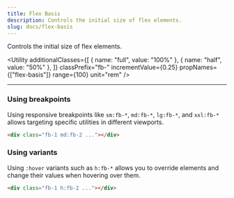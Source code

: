 ```yaml
---
title: Flex Basis
description: Controls the initial size of flex elements.
slug: docs/flex-basis
---
```


Controls the initial size of flex elements.

<Utility
  additionalClasses={[
    { name: "full", value: "100%" },
    { name: "half", value: "50%" },
  ]}
  classPrefix="fb-"
  incrementValue={0.25}
  propNames={["flex-basis"]}
  range={100}
  unit="rem"
/>

---

### Using breakpoints

Using responsive breakpoints like `sm:fb-*`, `md:fb-*`, `lg:fb-*`, and `xxl:fb-*` allows targeting specific utilities in different viewports.

```html "md:fb-2"
<div class="fb-1 md:fb-2 ..."></div>
```

### Using variants

Using `:hover` variants such as `h:fb-*` allows you to override elements and change their values when hovering over them.

```html "h:fb-2"
<div class="fb-1 h:fb-2 ..."></div>
```
